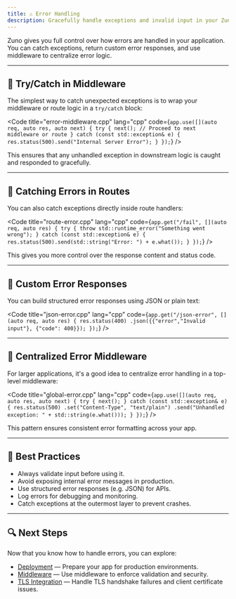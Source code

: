 ```yaml
---
title: ⚠️ Error Handling
description: Gracefully handle exceptions and invalid input in your Zuno applications.
---
```



Zuno gives you full control over how errors are handled in your application. You can catch exceptions, return custom error responses, and use middleware to centralize error logic.

---

## 🧯 Try/Catch in Middleware

The simplest way to catch unexpected exceptions is to wrap your middleware or route logic in a `try/catch` block:

<Code title="error-middleware.cpp" lang="cpp" code={`app.use([](auto req, auto res, auto next) {
  try {
    next(); // Proceed to next middleware or route
  } catch (const std::exception& e) {
    res.status(500).send("Internal Server Error");
  }
});`} />

This ensures that any unhandled exception in downstream logic is caught and responded to gracefully.

---

## 🧪 Catching Errors in Routes

You can also catch exceptions directly inside route handlers:

<Code title="route-error.cpp" lang="cpp" code={`app.get("/fail", [](auto req, auto res) {
  try {
    throw std::runtime_error("Something went wrong");
  } catch (const std::exception& e) {
    res.status(500).send(std::string("Error: ") + e.what());
  }
});`} />

This gives you more control over the response content and status code.

---

## 🧰 Custom Error Responses

You can build structured error responses using JSON or plain text:

<Code title="json-error.cpp" lang="cpp" code={`app.get("/json-error", [](auto req, auto res) {
  res.status(400)
     .json({{"error","Invalid input"}, {"code": 400}});
});`} />

---

## 🧱 Centralized Error Middleware

For larger applications, it's a good idea to centralize error handling in a top-level middleware:

<Code title="global-error.cpp" lang="cpp" code={`app.use([](auto req, auto res, auto next) {
  try {
    next();
  } catch (const std::exception& e) {
    res.status(500)
       .set("Content-Type", "text/plain")
       .send("Unhandled exception: " + std::string(e.what()));
  }
});`} />

This pattern ensures consistent error formatting across your app.

---

## 🧠 Best Practices

- Always validate input before using it.
- Avoid exposing internal error messages in production.
- Use structured error responses (e.g. JSON) for APIs.
- Log errors for debugging and monitoring.
- Catch exceptions at the outermost layer to prevent crashes.

---

## 🔍 Next Steps

Now that you know how to handle errors, you can explore:

- [Deployment](/deployment) — Prepare your app for production environments.
- [Middleware](/middleware) — Use middleware to enforce validation and security.
- [TLS Integration](/tls) — Handle TLS handshake failures and client certificate issues.
